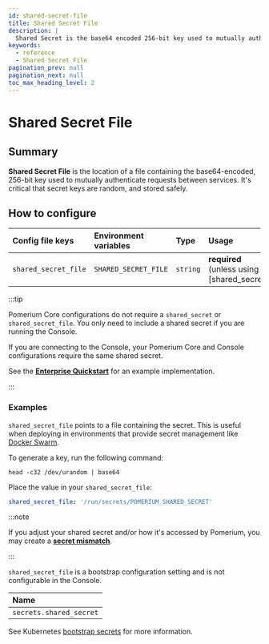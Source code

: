 ```yaml
---
id: shared-secret-file
title: Shared Secret File
description: |
  Shared Secret is the base64 encoded 256-bit key used to mutually authenticate requests between services.
keywords:
  - reference
  - Shared Secret File
pagination_prev: null
pagination_next: null
toc_max_heading_level: 2
---
```



# Shared Secret File

## Summary

**Shared Secret File** is the location of a file containing the base64-encoded, 256-bit key used to mutually authenticate requests between services. It's critical that secret keys are random, and stored safely.

## How to configure

<Tabs>
<TabItem value="Core" label="Core">

| **Config file keys** | **Environment variables** | **Type** | **Usage** |
| :-- | :-- | :-- | :-- |
| `shared_secret_file` | `SHARED_SECRET_FILE` | `string` | **required** (unless using [shared_secret]) |

:::tip

Pomerium Core configurations do not require a `shared_secret` or `shared_secret_file`. You only need to include a shared secret if you are running the Console.

If you are connecting to the Console, your Pomerium Core and Console configurations require the same shared secret.

See the [**Enterprise Quickstart**](/docs/enterprise/quickstart) for an example implementation.

:::

### Examples

`shared_secret_file` points to a file containing the secret. This is useful when deploying in environments that provide secret management like [Docker Swarm](https://docs.docker.com/engine/swarm/secrets/).

To generate a key, run the following command:

```shell
head -c32 /dev/urandom | base64
```

Place the value in your `shared_secret_file`:

```yaml
shared_secret_file: '/run/secrets/POMERIUM_SHARED_SECRET'
```

:::note

If you adjust your shared secret and/or how it's accessed by Pomerium, you may create a [**secret mismatch**](/docs/troubleshooting#shared-secret-mismatch).

:::

</TabItem>
<TabItem value="Enterprise" label="Enterprise">

`shared_secret_file` is a bootstrap configuration setting and is not configurable in the Console.

</TabItem>
<TabItem value="Kubernetes" label="Kubernetes">

| **Name**                |
| :---------------------- |
| `secrets.shared_secret` |

See Kubernetes [bootstrap secrets](/docs/deploy/k8s/reference#spec) for more information.

</TabItem>
</Tabs>
